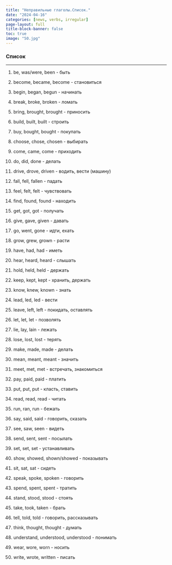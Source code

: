 ```yaml
---
title: "Неправильные глаголы.Список."
date: "2024-04-16"
categories: [news, verbs, irregular]
page-layout: full
title-block-banner: false
toc: true
image: "50.jpg"
---
```




### Список

------------------------------------------------------------------------

1. be, was/were, been - быть 

2. become, became, become - становиться  

3. begin, began, begun - начинать
 
4. break, broke, broken - ломать 

5. bring, brought, brought - приносить 

6. build, built, built - строить

7. buy, bought, bought - покупать 

8. choose, chose, chosen - выбирать  

9. come, came, come - приходить 

10. do, did, done - делать 

11. drive, drove, driven - водить, вести (машину) 

12. fall, fell, fallen - падать

13. feel, felt, felt - чувствовать 

14. find, found, found - находить

15. get, got, got - получать 

16. give, gave, given - давать 

17. go, went, gone - идти, ехать 

18. grow, grew, grown - расти 

19. have, had, had - иметь 

20. hear, heard, heard - слышать 

21. hold, held, held - держать 

22. keep, kept, kept - хранить, держать 

23. know, knew, known - знать 

24. lead, led, led - вести 

25. leave, left, left - покидать, оставлять 

26. let, let, let - позволять

27. lie, lay, lain - лежать 

28. lose, lost, lost - терять  

29. make, made, made - делать 

30. mean, meant, meant - значить  

31. meet, met, met - встречать, знакомиться 

32. pay, paid, paid - платить  

33. put, put, put - класть, ставить  

34. read, read, read - читать  

35. run, ran, run - бежать 

36. say, said, said - говорить, сказать  

37. see, saw, seen - видеть  

38. send, sent, sent - посылать  

39. set, set, set - устанавливать 

40. show, showed, shown/showed - показывать 

41. sit, sat, sat - сидеть  

42. speak, spoke, spoken - говорить  

43. spend, spent, spent - тратить 

44. stand, stood, stood - стоять 

45. take, took, taken - брать  

46. tell, told, told - говорить, рассказывать 

47. think, thought, thought - думать  

48. understand, understood, understood - понимать 

49. wear, wore, worn - носить  

50. write, wrote, written - писать